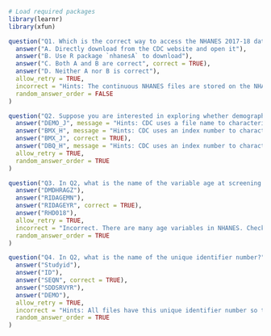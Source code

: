 ```r
# Load required packages
library(learnr)
library(xfun)
```

```r
question("Q1. Which is the correct way to access the NHANES 2017-18 data cycle in your RStudio environment?",
  answer("A. Directly download from the CDC website and open it"),
  answer("B. Use R package `nhanesA` to download"),
  answer("C. Both A and B are correct", correct = TRUE),
  answer("D. Neither A nor B is correct"),
  allow_retry = TRUE,
  incorrect = "Hints: The continuous NHANES files are stored on the NHANES website as SAS transport file formats (.xpt). You can import these data files in any statistical software that supports this file format. Some packages are also available to open those data files without downloading them.",
  random_answer_order = FALSE
)
```

```r
question("Q2. Suppose you are interested in exploring whether demographic factors, such as age, sex, and race/ethnicity, are associated with obesity among US adults. To extract the `obesity` information defined as body mass index greater than or equal to 30 kg/m^2 from the NHANES 2017-18 cycle, which data file do you need to access?",
  answer("DEMO_J", message = "Hints: CDC uses a file name to characterize a type of data file"),
  answer("BMX_H", message = "Hints: CDC uses an index number to characterize each cycle"),
  answer("BMX_J", correct = TRUE),
  answer("DBQ_H", message = "Hints: CDC uses an index number to characterize each cycle"),
  allow_retry = TRUE,
  random_answer_order = TRUE
)
```

```r
question("Q3. In Q2, what is the name of the variable age at screening in years?",
  answer("DMDHRAGZ"),
  answer("RIDAGEMN"),
  answer("RIDAGEYR", correct = TRUE),
  answer("RHD018"),
  allow_retry = TRUE,
  incorrect = "Incorrect. There are many age variables in NHANES. Check the appropriate one for your analysis.",
  random_answer_order = TRUE
)
```

```r
question("Q4. In Q2, what is the name of the unique identifier number?",
  answer("Studyid"),
  answer("ID"),
  answer("SEQN", correct = TRUE),
  answer("SDDSRVYR"),
  answer("DEMO"),
  allow_retry = TRUE,
  incorrect = "Hints: All files have this unique identifier number so that one can merge multiple data files based on that number.",
  random_answer_order = TRUE
)
```
